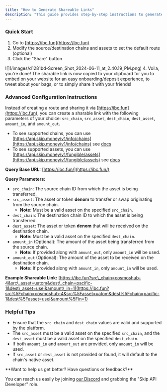 ```yaml
---
title: "How to Generate Shareable Links"
description: "This guide provides step-by-step instructions to generate IBC.fun shareable links."
---
```


### Quick Start

1. Go to [https://ibc.fun](https://ibc.fun)
2. Modify the source/destination chains and assets to set the default route (optional)
3. Click the "Share" button  
<Frame>![](/images/d1281bd-Screen_Shot_2024-06-11_at_2.40.19_PM.png)</Frame>
4. Voila, you're done! The sharable link is now copied to your clipboard for you to embed on your website for an easy onboarding/deposit experience, to tweet about your bags, or to simply share it with your friends!

### Advanced Configuration Instructions

Instead of creating a route and sharing it via [https://ibc.fun](https://ibc.fun), you can create a sharable link with the following parameters of your choice: `src_chain`, `src_asset`, `dest_chain`, `dest_asset`, `amount_in`, and `amount_out`.

* To see supported chains, you can use [https://api.skip.money/v1/info/chains](https://api.skip.money/v1/info/chains) see [docs](/reference/getchains)
* To see supported assets, you can use [https://api.skip.money/v1/fungible/assets](https://api.skip.money/v1/fungible/assets) see [docs](/reference/getassets)

**Query Base URL:** [https://ibc.fun/](https://ibc.fun/)

**Query Parameters:**

* `src_chain`: The source chain ID from which the asset is being transferred.
* `src_asset`: The asset or token **denom** to transfer or swap originating from the source chain.  
   * **Note:** Must be a valid asset on the specified `src_chain`.
* `dest_chain`: The destination chain ID to which the asset is being transferred.
* `dest_asset`: The asset or token **denom** that will be received on the destination chain.  
   * **Note:** Must be a valid asset on the specified `dest_chain`.
* `amount_in` (Optional): The amount of the asset being transferred from the source chain.  
   * **Note:** If provided along with `amount_out`, only `amount_in` will be used.
* `amount_out` (Optional): The amount of the asset to be received on the destination chain.  
   * **Note:** If provided along with `amount_in`, only `amount_in` will be used.

**Example Shareable Link:** [https://ibc.fun?src\_chain=cosmoshub-4&src\_asset=uatom&dest\_chain=pacific-1&dest\_asset=usei&amount\_in=1](https://ibc.fun?src%5Fchain=cosmoshub-4&src%5Fasset=uatom&dest%5Fchain=pacific-1&dest%5Fasset=usei&amount%5Fin=1)

### Helpful Tips

* Ensure that the `src_chain` and `dest_chain` values are valid and supported by the platform.
* The `src_asset` must be a valid asset on the specified `src_chain`, and the `dest_asset` must be a valid asset on the specified `dest_chain`.
* If both `amount_in` and `amount_out` are provided, only `amount_in` will be used.
* If `src_asset` or `dest_asset` is not provided or found, it will default to the chain's native asset.

 <Check>
 **Want to help us get better? Have questions or feedback?**
 
 You can reach us easily by joining [our Discord](https://skip.money/discord) and grabbing the "Skip API Developer" role.
 </Check>
